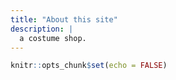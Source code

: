 ```yaml
---
title: "About this site"
description: |
  a costume shop.
---
```


```r
knitr::opts_chunk$set(echo = FALSE)
```

